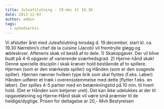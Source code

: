 ```yaml
---
title: Juleafslutning - 19-dec kl 19.30
date: 2013-12-07
author: admin
tags:
  - nyhedsarkiv
---
```


Vi afslutter året med Juleafslutning torsdag d. 19.december, start kl. ca. 19.30 Nørrebro’s chef de la cuisine (Jacob) vil fremtrylle gløgg og æbleskiver. Aftenens skak vil bestå af to dele. 1) Skakopgaver. Der vil blive budt på 4-6 opgaver af varierende sværhedsgrad. 2) Hjerne-hånd skak! Denne specielle disciplin i skak kræver hold bestående af to spillere. Hjernen (som er den stærkeste spiller) og Hånden (som er den svageste spiller). Hjernen nævner hvilken type brik som skal flyttes (f.eks. Løber) Hånden udfører et træk i overensstemmelse med dette (flytter f.eks. en løber). Der spilles 4-5 partier med en betænkningstid på 10 min. til hvert hold. (Det er Hånden som betjener uret). Det kan ikke udelukkes at der til opgaveløsning og Hjerne-Hånd skak vil være små præmier til de heldige/dygtige. Prisen for deltagelse er 20,- Mvh Bestyrelsen
